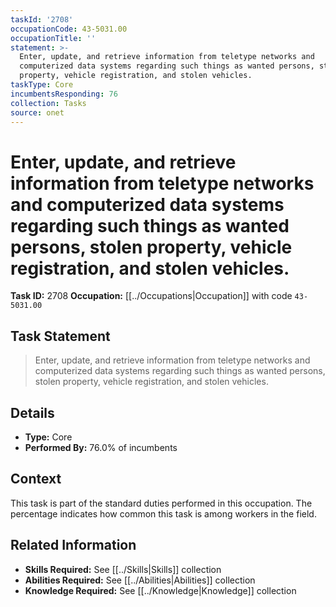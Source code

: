 ```yaml
---
taskId: '2708'
occupationCode: 43-5031.00
occupationTitle: ''
statement: >-
  Enter, update, and retrieve information from teletype networks and
  computerized data systems regarding such things as wanted persons, stolen
  property, vehicle registration, and stolen vehicles.
taskType: Core
incumbentsResponding: 76
collection: Tasks
source: onet
---
```

# Enter, update, and retrieve information from teletype networks and computerized data systems regarding such things as wanted persons, stolen property, vehicle registration, and stolen vehicles.

**Task ID:** 2708
**Occupation:** [[../Occupations|Occupation]] with code `43-5031.00`

## Task Statement

> Enter, update, and retrieve information from teletype networks and computerized data systems regarding such things as wanted persons, stolen property, vehicle registration, and stolen vehicles.

## Details

- **Type:** Core
- **Performed By:** 76.0% of incumbents

## Context

This task is part of the standard duties performed in this occupation. The percentage indicates how common this task is among workers in the field.

## Related Information

- **Skills Required:** See [[../Skills|Skills]] collection
- **Abilities Required:** See [[../Abilities|Abilities]] collection
- **Knowledge Required:** See [[../Knowledge|Knowledge]] collection
